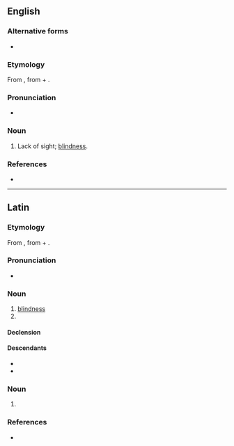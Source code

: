 ==English==

===Alternative forms===
* {{l|en|ablepsy}}

===Etymology===
From {{etyl|grc|en}} {{m|grc|ἀβλεψία||blindness}}, from {{m|grc|ἀ-||not}} + {{m|grc|βλέπω||see}}.

===Pronunciation===
* {{a|US}} {{IPA|/əˈblɛp.si.ə/|lang=en}}

===Noun===
{{en-noun|-}}

# {{lb|en|medical|rare}} Lack of sight; [[blindness]].

===References===
* {{cite-book|last=|first= |authorlink= |coauthors= |editor=Thomas, Clayton L.|others= |title=Taber's Encyclopedic Medical Dictionary|year=1940|url= |format= |accessdate= |accessyear= |accessmonth= |edition=5th|date= |year_published=1993|month= |publisher=F. A. Davis Company|location=Philadelphia, PA |doi= |isbn=0-8036-8313-8|lccn= |ol= |page=6|chapter= |chapterurl= |quote=}}

----

==Latin==

===Etymology===
From {{der|la|grc|ἀβλεψία||blindness}}, from {{m|grc|ἀ-||not}} + {{m|grc|βλέπω||I see}}.

===Pronunciation===
* {{la-IPA|ablepsia}}

===Noun===
{{la-noun|ablepsia<1>}}

# [[blindness]]
# {{inflection of|ablepsia||voc|s|lang=la}}

====Declension====
{{la-ndecl|ablepsia<1>}}

====Descendants====
* {{desc|en|ablepsia}}
* {{desc|pt|ablepsia}}

===Noun===
{{la-noun-form|ablepsiā}}

# {{inflection of|ablepsia||abl|s|lang=la}}

===References===
* {{R:L&S}}